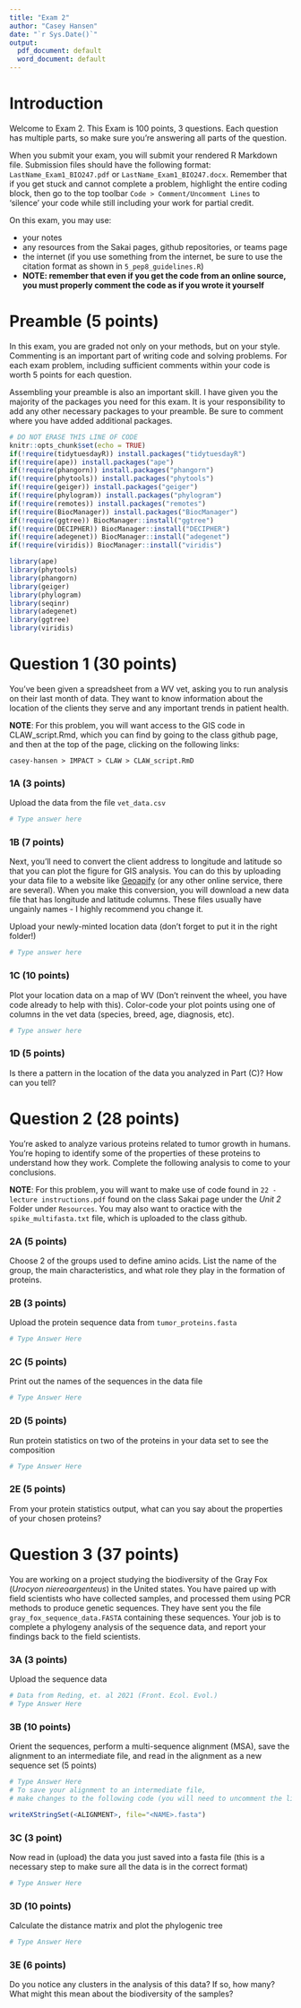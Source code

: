 ```yaml
---
title: "Exam 2"
author: "Casey Hansen"
date: "`r Sys.Date()`"
output:
  pdf_document: default
  word_document: default
---
```


# Introduction

Welcome to Exam 2. This Exam is 100 points, 3 questions. Each question has multiple parts, so make sure you're answering all parts of the question.

When you submit your exam, you will submit your rendered R Markdown file. Submission files should have the following format: `LastName_Exam1_BIO247.pdf` or `LastName_Exam1_BIO247.docx`. Remember that if you get stuck and cannot complete a problem, highlight the entire coding block, then go to the top toolbar `Code > Comment/Uncomment Lines` to 'silence' your code while still including your work for partial credit.

On this exam, you may use:

-   your notes
-   any resources from the Sakai pages, github repositories, or teams page
-   the internet (if you use something from the internet, be sure to use the citation format as shown in `5_pep8_guidelines.R`)
-   **NOTE: remember that even if you get the code from an online source, you must properly comment the code as if you wrote it yourself**

# Preamble (5 points)

In this exam, you are graded not only on your methods, but on your style. Commenting is an important part of writing code and solving problems. For each exam problem, including sufficient comments within your code is worth 5 points for each question.

Assembling your preamble is also an important skill. I have given you the majority of the packages you need for this exam. It is your responsibility to add any other necessary packages to your preamble. Be sure to comment where you have added additional packages.

```r
# DO NOT ERASE THIS LINE OF CODE
knitr::opts_chunk$set(echo = TRUE)
if(!require(tidytuesdayR)) install.packages("tidytuesdayR")
if(!require(ape)) install.packages("ape")
if(!require(phangorn)) install.packages("phangorn")
if(!require(phytools)) install.packages("phytools")
if(!require(geiger)) install.packages("geiger")
if(!require(phylogram)) install.packages("phylogram")
if(!require(remotes)) install.packages("remotes")
if(!require(BiocManager)) install.packages("BiocManager")
if(!require(ggtree)) BiocManager::install("ggtree")
if(!require(DECIPHER)) BiocManager::install("DECIPHER")
if(!require(adegenet)) BiocManager::install("adegenet")
if(!require(viridis)) BiocManager::install("viridis")

library(ape)
library(phytools)
library(phangorn)
library(geiger)
library(phylogram)
library(seqinr)
library(adegenet)
library(ggtree)
library(viridis)
```

# Question 1 (30 points)

You've been given a spreadsheet from a WV vet, asking you to run analysis on their last month of data. They want to know information about the location of the clients they serve and any important trends in patient health.

**NOTE**: For this problem, you will want access to the GIS code in CLAW_script.Rmd, which you can find by going to the class github page, and then at the top of the page, clicking on the following links: 

`casey-hansen > IMPACT > CLAW > CLAW_script.RmD`

### 1A (3 points)

Upload the data from the file `vet_data.csv`

```r
# Type answer here
```

### 1B (7 points)

Next, you'll need to convert the client address to longitude and latitude so that you can plot the figure for GIS analysis. You can do this by uploading your data file to a website like [Geoapify](https://www.geoapify.com/tools/geocoding-online/) (or any other online service, there are several). When you make this conversion, you will download a new data file that has longitude and latitude columns. These files usually have ungainly names - I highly recommend you change it.

Upload your newly-minted location data (don't forget to put it in the right folder!)

```r
# Type answer here
```

### 1C (10 points)

Plot your location data on a map of WV (Don't reinvent the wheel, you have code already to help with this). Color-code your plot points using one of columns in the vet data (species, breed, age, diagnosis, etc).

```r
# Type answer here
```

### 1D (5 points)

Is there a pattern in the location of the data you analyzed in Part (C)? How can you tell?

<Type your answer here>

# Question 2 (28 points)

You're asked to analyze various proteins related to tumor growth in humans. You're hoping to identify some of the properties of these proteins to understand how they work. Complete the following analysis to come to your conclusions.

**NOTE**: For this problem, you will want to make use of code found in `22 - lecture instructions.pdf` found on the class Sakai page under the *Unit 2* Folder under `Resources`. You may also want to oractice with the `spike_multifasta.txt` file, which is uploaded to the class github.

### 2A (5 points)

Choose 2 of the groups used to define amino acids. List the name of the group, the main characteristics, and what role they play in the formation of proteins.

<Type your answer here>

### 2B (3 points)

Upload the protein sequence data from `tumor_proteins.fasta`

```r
# Type Answer Here
```

### 2C (5 points)

Print out the names of the sequences in the data file

```r
# Type Answer Here
```

### 2D (5 points)

Run protein statistics on two of the proteins in your data set to see the composition

```r
# Type Answer Here
```

### 2E (5 points)

From your protein statistics output, what can you say about the properties of your chosen proteins?

<Type your answer here>

# Question 3 (37 points)

You are working on a project studying the biodiversity of the Gray Fox (*Urocyon niereoargenteus*) in the United states. You have paired up with field scientists who have collected samples, and processed them using PCR methods to produce genetic sequences. They have sent you the file `gray_fox_sequence_data.FASTA` containing these sequences. Your job is to complete a phylogeny analysis of the sequence data, and report your findings back to the field scientists.

### 3A (3 points)

Upload the sequence data

```r
# Data from Reding, et. al 2021 (Front. Ecol. Evol.)
# Type Answer Here
```

### 3B (10 points)

Orient the sequences, perform a multi-sequence alignment (MSA), save the alignment to an intermediate file, and read in the alignment as a new sequence set (5 points)

```r
# Type Answer Here
# To save your alignment to an intermediate file, 
# make changes to the following code (you will need to uncomment the line)

writeXStringSet(<ALIGNMENT>, file="<NAME>.fasta")

```

### 3C (3 point)

Now read in (upload) the data you just saved into a fasta file (this is a necessary step to make sure all the data is in the correct format)

```r
# Type Answer Here
```

### 3D (10 points)

Calculate the distance matrix and plot the phylogenic tree

```r
# Type Answer Here
```

### 3E (6 points)

Do you notice any clusters in the analysis of this data? If so, how many? What might this mean about the biodiversity of the samples?

<Type answer here>
